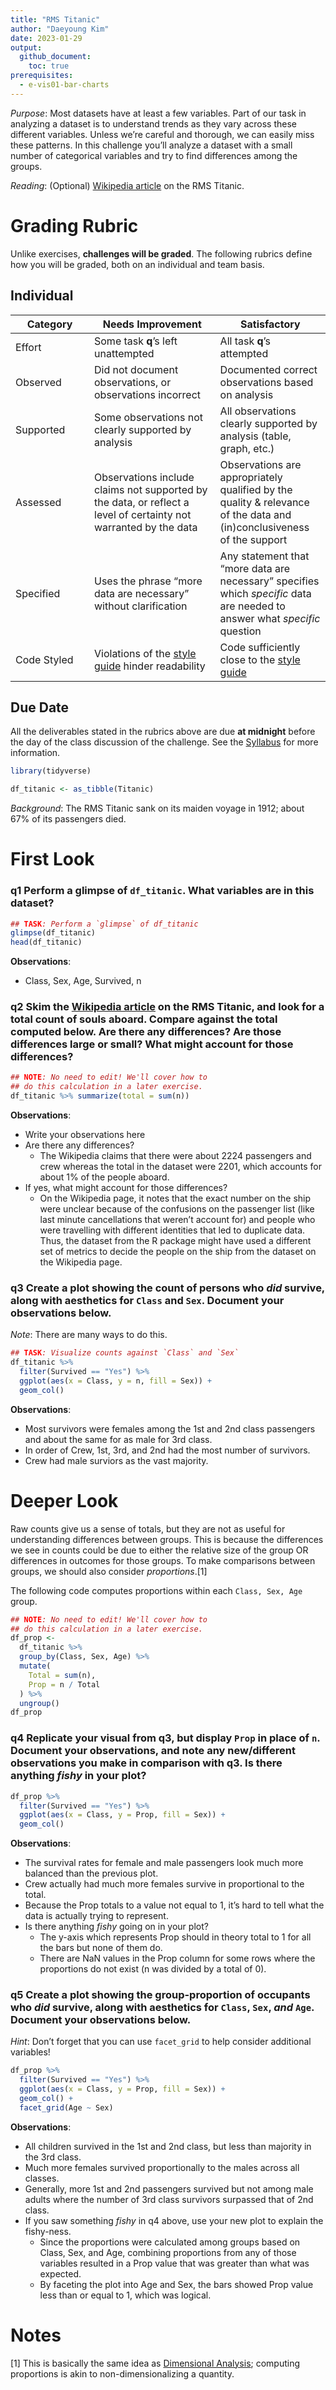 ```yaml
---
title: "RMS Titanic"
author: "Daeyoung Kim"
date: 2023-01-29
output:
  github_document:
    toc: true
prerequisites:
  - e-vis01-bar-charts
---
```


*Purpose*: Most datasets have at least a few variables. Part of our task in analyzing a dataset is to understand trends as they vary across these different variables. Unless we're careful and thorough, we can easily miss these patterns. In this challenge you'll analyze a dataset with a small number of categorical variables and try to find differences among the groups.

*Reading*: (Optional) [Wikipedia article](https://en.wikipedia.org/wiki/RMS_Titanic) on the RMS Titanic.

<!-- include-rubric -->
# Grading Rubric
<!-- -------------------------------------------------- -->

Unlike exercises, **challenges will be graded**. The following rubrics define how you will be graded, both on an individual and team basis.

## Individual
<!-- ------------------------- -->

| Category | Needs Improvement | Satisfactory |
|----------|----------------|--------------|
| Effort | Some task __q__'s left unattempted | All task __q__'s attempted |
| Observed | Did not document observations, or observations incorrect | Documented correct observations based on analysis |
| Supported | Some observations not clearly supported by analysis | All observations clearly supported by analysis (table, graph, etc.) |
| Assessed | Observations include claims not supported by the data, or reflect a level of certainty not warranted by the data | Observations are appropriately qualified by the quality & relevance of the data and (in)conclusiveness of the support |
| Specified | Uses the phrase "more data are necessary" without clarification | Any statement that "more data are necessary" specifies which *specific* data are needed to answer what *specific* question |
| Code Styled | Violations of the [style guide](https://style.tidyverse.org/) hinder readability | Code sufficiently close to the [style guide](https://style.tidyverse.org/) |

## Due Date
<!-- ------------------------- -->

All the deliverables stated in the rubrics above are due **at midnight** before the day of the class discussion of the challenge. See the [Syllabus](https://docs.google.com/document/d/1qeP6DUS8Djq_A0HMllMqsSqX3a9dbcx1/edit?usp=sharing&ouid=110386251748498665069&rtpof=true&sd=true) for more information.

```r
library(tidyverse)

df_titanic <- as_tibble(Titanic)
```

*Background*: The RMS Titanic sank on its maiden voyage in 1912; about 67% of its passengers died.

# First Look
<!-- -------------------------------------------------- -->

### __q1__ Perform a glimpse of `df_titanic`. What variables are in this dataset?

```r
## TASK: Perform a `glimpse` of df_titanic
glimpse(df_titanic)
head(df_titanic)
```

**Observations**:

- Class, Sex, Age, Survived, n

### __q2__ Skim the [Wikipedia article](https://en.wikipedia.org/wiki/RMS_Titanic) on the RMS Titanic, and look for a total count of souls aboard. Compare against the total computed below. Are there any differences? Are those differences large or small? What might account for those differences?

```r
## NOTE: No need to edit! We'll cover how to
## do this calculation in a later exercise.
df_titanic %>% summarize(total = sum(n))
```

**Observations**:

- Write your observations here
- Are there any differences?
  - The Wikipedia claims that there were about 2224 passengers and crew whereas the total in the dataset were 2201, which accounts for about 1% of the people aboard. 
- If yes, what might account for those differences?
  - On the Wikipedia page, it notes that the exact number on the ship were unclear because of the confusions on the passenger list (like last minute cancellations that weren't account for) and people who were travelling with different identities that led to duplicate data. Thus, the dataset from the R package might have used a different set of metrics to decide the people on the ship from the dataset on the Wikipedia page. 

### __q3__ Create a plot showing the count of persons who *did* survive, along with aesthetics for `Class` and `Sex`. Document your observations below.

*Note*: There are many ways to do this.

```r
## TASK: Visualize counts against `Class` and `Sex`
df_titanic %>%
  filter(Survived == "Yes") %>%
  ggplot(aes(x = Class, y = n, fill = Sex)) +
  geom_col()
```

**Observations**:

- Most survivors were females among the 1st and 2nd class passengers and about the same for as male for 3rd class. 
- In order of Crew, 1st, 3rd, and 2nd had the most number of survivors.
- Crew had male surviors as the vast majority.

# Deeper Look
<!-- -------------------------------------------------- -->

Raw counts give us a sense of totals, but they are not as useful for understanding differences between groups. This is because the differences we see in counts could be due to either the relative size of the group OR differences in outcomes for those groups. To make comparisons between groups, we should also consider *proportions*.[1]

The following code computes proportions within each `Class, Sex, Age` group.

```r
## NOTE: No need to edit! We'll cover how to
## do this calculation in a later exercise.
df_prop <-
  df_titanic %>%
  group_by(Class, Sex, Age) %>%
  mutate(
    Total = sum(n),
    Prop = n / Total
  ) %>%
  ungroup()
df_prop
```

### __q4__ Replicate your visual from q3, but display `Prop` in place of `n`. Document your observations, and note any new/different observations you make in comparison with q3. Is there anything *fishy* in your plot?

```r
df_prop %>%
  filter(Survived == "Yes") %>%
  ggplot(aes(x = Class, y = Prop, fill = Sex)) +
  geom_col()
```

**Observations**:

- The survival rates for female and male passengers look much more balanced than the previous plot. 
- Crew actually had much more females survive in proportional to the total. 
- Because the Prop totals to a value not equal to 1, it's hard to tell what the data is actually trying to represent. 
- Is there anything *fishy* going on in your plot?
  - The y-axis which represents Prop should in theory total to 1 for all the bars but none of them do. 
  - There are NaN values in the Prop column for some rows where the proportions do not exist (n was divided by a total of 0).

### __q5__ Create a plot showing the group-proportion of occupants who *did* survive, along with aesthetics for `Class`, `Sex`, *and* `Age`. Document your observations below.

*Hint*: Don't forget that you can use `facet_grid` to help consider additional variables!

```r
df_prop %>%
  filter(Survived == "Yes") %>%
  ggplot(aes(x = Class, y = Prop, fill = Sex)) +
  geom_col() +
  facet_grid(Age ~ Sex)
```

**Observations**:

- All children survived in the 1st and 2nd class, but less than majority in the 3rd class.
- Much more females survived proportionally to the males across all classes.
- Generally, more 1st and 2nd passengers survived but not among male adults where the number of 3rd class survivors surpassed that of 2nd class.
- If you saw something *fishy* in q4 above, use your new plot to explain the fishy-ness.
  - Since the proportions were calculated among groups based on Class, Sex, and Age, combining proportions from any of those variables resulted in a Prop value that was greater than what was expected. 
  - By faceting the plot into Age and Sex, the bars showed Prop value less than or equal to 1, which was logical.  

# Notes
<!-- -------------------------------------------------- -->

[1] This is basically the same idea as [Dimensional Analysis](https://en.wikipedia.org/wiki/Dimensional_analysis); computing proportions is akin to non-dimensionalizing a quantity.
